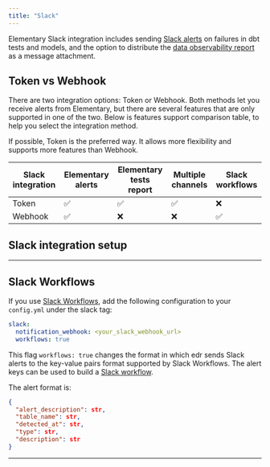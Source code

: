 ```yaml
---
title: "Slack"
---
```


Elementary Slack integration includes sending [Slack alerts](/quickstart/send-slack-alerts) on failures in dbt tests and models, and the option to distribute the [data observability report](/quickstart/generate-report-ui) as a message attachment.

## Token vs Webhook

There are two integration options: Token or Webhook.
Both methods let you receive alerts from Elementary, but there are several features that are only supported in one of the two.
Below is features support comparison table, to help you select the integration method.

<Info>
  If possible, Token is the preferred way. It allows more flexibility and
  supports more features than Webhook.
</Info>

| Slack integration | Elementary alerts | Elementary tests report | Multiple channels | Slack workflows |
| ----------------- | ----------------- | ----------------------- | ----------------- | --------------- |
| Token             | ✅                | ✅                      | ✅                | ❌              |
| Webhook           | ✅                | ❌                      | ❌                | ✅              |

## Slack integration setup

<Snippet file="setup-slack-integration.mdx" />

---

## Slack Workflows

If you use [Slack Workflows](https://slack.com/features/workflow-automation), add the following configuration to your `config.yml` under the slack tag:

```yml config.yml
slack:
  notification_webhook: <your_slack_webhook_url>
  workflows: true
```

This flag `workflows: true` changes the format in which edr sends Slack alerts to the key-value pairs format supported by Slack Workflows.
The alert keys can be used to build a [Slack workflow](https://slack.com/help/articles/360053571454-Set-up-a-workflow-in-Slack).

The alert format is:

```json
{
  "alert_description": str,
  "table_name": str,
  "detected_at": str,
  "type": str,
  "description": str
}
```

---
